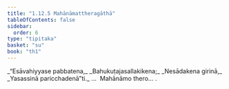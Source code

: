 ```yaml
---
title: "1.12.5 Mahānāmattheragāthā"
tableOfContents: false
sidebar:
  order: 6
type: "tipitaka"
basket: "su"
book: "th1"
---
```



<DynamicBreadcrumb />

<Division number="115" book="th1" bookNo="19" page="244">

<Paragraph number="257" type="verses" book="th1">
_“Esāvahiyyase pabbatena,_  
_Bahukuṭajasallakikena;_  
_Nesādakena girinā,_  
_Yasassinā paricchadenā”ti._  


</Paragraph>
</Division>

<Paragraph number="258" type="center" book="th1">
…  Mahānāmo thero… .
</Paragraph>